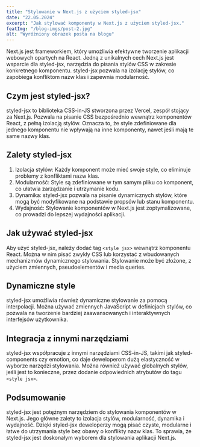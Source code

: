 ---
title: "Stylowanie w Next.js z użyciem styled-jsx"
date: "22.05.2024"
excerpt: "Jak stylować komponenty w Next.js z użyciem styled-jsx."
featImg: "/blog-imgs/post-2.jpg"
alt: "Wyróżniony obrazek posta na blogu"
---

Next.js jest frameworkiem, który umożliwia efektywne tworzenie aplikacji webowych opartych na React. Jedną z unikalnych cech Next.js jest wsparcie dla styled-jsx, narzędzia do pisania stylów CSS w zakresie konkretnego komponentu. styled-jsx pozwala na izolację stylów, co zapobiega konfliktom nazw klas i zapewnia modularność.

## Czym jest styled-jsx?

styled-jsx to biblioteka CSS-in-JS stworzona przez Vercel, zespół stojący za Next.js. Pozwala na pisanie CSS bezpośrednio wewnątrz komponentów React, z pełną izolacją stylów. Oznacza to, że style zdefiniowane dla jednego komponentu nie wpływają na inne komponenty, nawet jeśli mają te same nazwy klas.

## Zalety styled-jsx

1. Izolacja stylów: Każdy komponent może mieć swoje style, co eliminuje problemy z konfliktami nazw klas.
2. Modularność: Style są zdefiniowane w tym samym pliku co komponent, co ułatwia zarządzanie i utrzymanie kodu.
3. Dynamika: styled-jsx pozwala na pisanie dynamicznych stylów, które mogą być modyfikowane na podstawie propsów lub stanu komponentu.
4. Wydajność: Stylowanie komponentów w Next.js jest zoptymalizowane, co prowadzi do lepszej wydajności aplikacji.

## Jak używać styled-jsx

Aby użyć styled-jsx, należy dodać tag `<style jsx>` wewnątrz komponentu React. Można w nim pisać zwykły CSS lub korzystać z wbudowanych mechanizmów dynamicznego stylowania. Stylowanie może być złożone, z użyciem zmiennych, pseudoelementów i media queries.

## Dynamiczne style

styled-jsx umożliwia również dynamiczne stylowanie za pomocą interpolacji. Można używać zmiennych JavaScript w definicjach stylów, co pozwala na tworzenie bardziej zaawansowanych i interaktywnych interfejsów użytkownika.

## Integracja z innymi narzędziami

styled-jsx współpracuje z innymi narzędziami CSS-in-JS, takimi jak styled-components czy emotion, co daje deweloperom dużą elastyczność w wyborze narzędzi stylowania. Można również używać globalnych stylów, jeśli jest to konieczne, przez dodanie odpowiednich atrybutów do tagu `<style jsx>`.

## Podsumowanie

styled-jsx jest potężnym narzędziem do stylowania komponentów w Next.js. Jego główne zalety to izolacja stylów, modularność, dynamika i wydajność. Dzięki styled-jsx deweloperzy mogą pisać czyste, modularne i łatwe do utrzymania style bez obawy o konflikty nazw klas. To sprawia, że styled-jsx jest doskonałym wyborem dla stylowania aplikacji Next.js.
